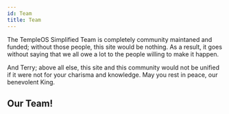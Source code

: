 ```yaml
---
id: Team
title: Team
---
```



The TempleOS Simplified Team is completely community maintaned and funded; without those people, this site would be nothing. As a result, it goes without saying that we all owe a lot to the people willing to make it happen.

And Terry; above all else, this site and this community would not be unified if it were not for your charisma and knowledge. May you rest in peace, our benevolent King.

## Our Team!

<ActiveTeamRow />
